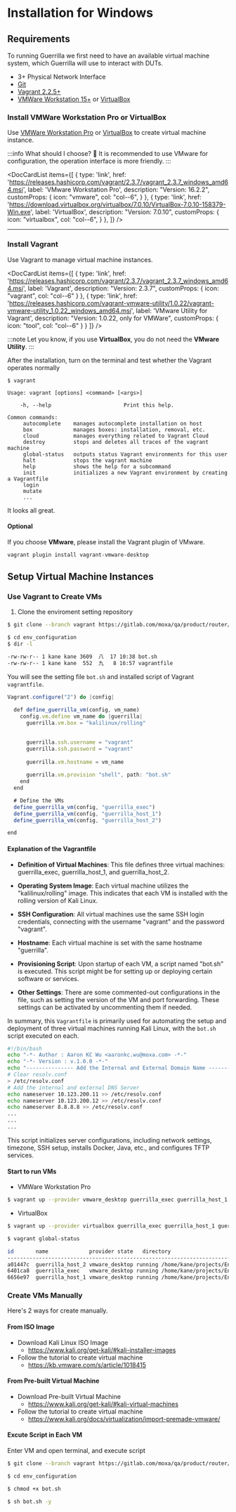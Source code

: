 




# Installation for Windows

## Requirements
To running Guerrilla we first need to have an available
virtual machine system, which Guerrilla will use to interact with DUTs.

- 3+ Physical Network Interface 
- [Git](https://git-scm.com/)
- [Vagrant 2.2.5+](https://developer.hashicorp.com/vagrant/downloads?product_intent=vagrant)
- [VMWare Workstation 15+](https://www.vmware.com/tw/products/workstation-pro/workstation-pro-evaluation.html) or [VirtualBox](https://www.virtualbox.org/)


### Install VMWare Workstation Pro or VirtualBox

Use [VMWare Workstation Pro](https://www.vmware.com/tw/products/workstation-pro/workstation-pro-evaluation.html) or [VirtualBox](https://www.virtualbox.org/) to create virtual machine instance.

:::info What should I choose? 🧐 
It is recommended to use VMware for configuration, the operation interface is more friendly. 
:::

<DocCardList items={[
  {
    type: 'link',
    href: 'https://releases.hashicorp.com/vagrant/2.3.7/vagrant_2.3.7_windows_amd64.msi',
    label: 'VMware Workstation Pro',
    description: "Version: 16.2.2",
    customProps: {
      icon: "vmware",
      col: "col--6",
    }
  },
  {
    type: 'link',
    href: 'https://download.virtualbox.org/virtualbox/7.0.10/VirtualBox-7.0.10-158379-Win.exe',
    label: 'VirtualBox',
    description: "Version: 7.0.10",
    customProps: {
      icon: "virtualbox",
      col: "col--6",
    }
  },
]} />

<hr class="solid" />

### Install Vagrant 

Use Vagrant to manage virtual machine instances.

<DocCardList items={[
  {
    type: 'link',
    href: 'https://releases.hashicorp.com/vagrant/2.3.7/vagrant_2.3.7_windows_amd64.msi',
    label: 'Vagrant',
    description: "Version: 2.3.7",
    customProps: {
      icon: "vagrant",
      col: "col--6"
    }
  },
  {
    type: 'link',
    href: 'https://releases.hashicorp.com/vagrant-vmware-utility/1.0.22/vagrant-vmware-utility_1.0.22_windows_amd64.msi',
    label: 'VMware Utility for Vagrant',
    description: "Version: 1.0.22, only for VMWare",
    customProps: {
      icon: "tool",
      col: "col--6"
    }
  }
]} />

:::note
Let you know, if you use **VirtualBox**, you do not need the **VMware Utility**. 
:::

After the installation, turn on the terminal and test whether the Vagrant operates normally

```plain
$ vagrant

Usage: vagrant [options] <command> [<args>]

    -h, --help                       Print this help.

Common commands:
     autocomplete    manages autocomplete installation on host
     box             manages boxes: installation, removal, etc.
     cloud           manages everything related to Vagrant Cloud
     destroy         stops and deletes all traces of the vagrant machine
     global-status   outputs status Vagrant environments for this user
     halt            stops the vagrant machine
     help            shows the help for a subcommand
     init            initializes a new Vagrant environment by creating a Vagrantfile
     login           
     mutate          
     ...
```

It looks all great.

#### Optional
If you choose **VMware**, please install the Vagrant plugin of VMware.

```bash
vagrant plugin install vagrant-vmware-desktop
```


## Setup Virtual Machine Instances

### Use Vagrant to Create VMs

1. Clone the enviroment setting repository
```bash
$ git clone --branch vagrant https://gitlab.com/moxa/qa/product/router/env_configuration
```
```bash
$ cd env_configuration
$ dir -l        

-rw-rw-r-- 1 kane kane 3609  八  17 10:38 bot.sh
-rw-rw-r-- 1 kane kane  552  九   8 16:57 vagrantfile
```

You will see the setting file `bot.sh` and installed script of Vagrant `vagrantfile`.

```js title="env_configuration/vagrantfile" showLineNumbers
Vagrant.configure("2") do |config|
  
  def define_guerrilla_vm(config, vm_name)
    config.vm.define vm_name do |guerrilla|
      guerrilla.vm.box = "kalilinux/rolling"
      

      guerrilla.ssh.username = "vagrant"
      guerrilla.ssh.password = "vagrant"
      
      guerrilla.vm.hostname = vm_name
      
      guerrilla.vm.provision "shell", path: "bot.sh"
    end
  end

  # Define the VMs
  define_guerrilla_vm(config, "guerrilla_exec")
  define_guerrilla_vm(config, "guerrilla_host_1")
  define_guerrilla_vm(config, "guerrilla_host_2")

end
```

#### Explanation of the Vagrantfile

- **Definition of Virtual Machines**: This file defines three virtual machines: guerrilla_exec, guerrilla_host_1, and guerrilla_host_2.

- **Operating System Image**: Each virtual machine utilizes the "kalilinux/rolling" image. This indicates that each VM is installed with the rolling version of Kali Linux.

- **SSH Configuration**: All virtual machines use the same SSH login credentials, connecting with the username "vagrant" and the password "vagrant".

- **Hostname**: Each virtual machine is set with the same hostname "guerrilla".

- **Provisioning Script**: Upon startup of each VM, a script named "bot.sh" is executed. This script might be for setting up or deploying certain software or services.

- **Other Settings**: There are some commented-out configurations in the file, such as setting the version of the VM and port forwarding. These settings can be activated by uncommenting them if needed.

In summary, this `Vagrantfile` is primarily used for automating the setup and deployment of three virtual machines running Kali Linux, with the `bot.sh` script executed on each.


```bash title="env_configuration/bot.sh" showLineNumbers
#!/bin/bash
echo "-*- Author : Aaron KC Wu <aaronkc.wu@moxa.com> -*-"
echo "-*- Version : v.1.0.0 -*-"
echo "--------------- Add the Internal and External Domain Name ----------------"
# Clear resolv.conf
> /etc/resolv.conf
# Add the internal and external DNS Server
echo nameserver 10.123.200.11 >> /etc/resolv.conf
echo nameserver 10.123.200.12 >> /etc/resolv.conf
echo nameserver 8.8.8.8 >> /etc/resolv.conf
...
...
...
```
This script initializes server configurations, including network settings, timezone, SSH setup, installs Docker, Java, etc., and configures TFTP services.

#### Start to run VMs

- VMWare Workstation Pro
```bash
$ vagrant up --provider vmware_desktop guerrilla_exec guerrilla_host_1 guerrilla_host_2
```

- VirtualBox
```bash
$ vagrant up --provider virtualbox guerrilla_exec guerrilla_host_1 guerrilla_host_2
```

```bash
$ vagrant global-status

id       name             provider state   directory                             
---------------------------------------------------------------------------------
a01447c  guerrilla_host_2 vmware_desktop running /home/kane/projects/Env_Configuration 
6401ca8  guerrilla_exec   vmware_desktop running /home/kane/projects/Env_Configuration 
6656e97  guerrilla_host_1 vmware_desktop running /home/kane/projects/Env_Configuration 
```

### Create VMs Manually

Here's 2 ways for create manually.

#### From ISO Image

- Download Kali Linux ISO Image
    - https://www.kali.org/get-kali/#kali-installer-images
- Follow the tutorial to create virtual machine
    - https://kb.vmware.com/s/article/1018415

#### From Pre-built Virtual Machine

- Download Pre-built Virtual Machine
    - https://www.kali.org/get-kali/#kali-virtual-machines
- Follow the tutorial to create virtual machine
    - https://www.kali.org/docs/virtualization/import-premade-vmware/

#### Excute Script in Each VM

Enter VM and open terminal, and execute script

```bash
$ git clone --branch vagrant https://gitlab.com/moxa/qa/product/router/env_configuration
```
```bash
$ cd env_configuration
```
```bash
$ chmod +x bot.sh
```
```bash
$ sh bot.sh -y
```
